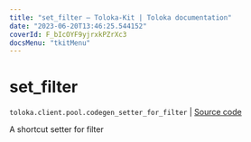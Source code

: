 ```yaml
---
title: "set_filter — Toloka-Kit | Toloka documentation"
date: "2023-06-20T13:46:25.544152"
coverId: F_bIcOYF9yjrxkPZrXc3
docsMenu: "tkitMenu"
---
```


# set_filter

`toloka.client.pool.codegen_setter_for_filter` | [Source code](https://github.com/Toloka/toloka-kit/blob/v1.2.0/src/client/pool/__init__.py#L0)

A shortcut setter for filter